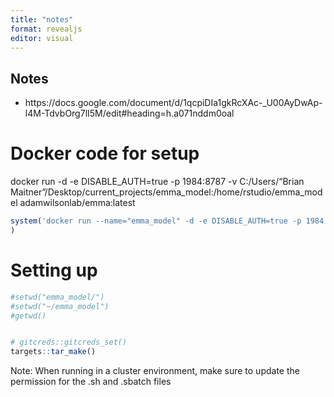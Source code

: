 ```yaml
---
title: "notes"
format: revealjs
editor: visual
---
```


## Notes

-   https://docs.google.com/document/d/1qcpiDIa1gkRcXAc-\_U00AyDwAp-l4M-TdvbOrg7lI5M/edit#heading=h.a071nddm0oal

# Docker code for setup

docker run -d -e DISABLE_AUTH=true -p 1984:8787 -v C:/Users/"Brian Maitner"/Desktop/current_projects/emma_model:/home/rstudio/emma_model adamwilsonlab/emma:latest

```r

system('docker run --name="emma_model" -d -e DISABLE_AUTH=true -p 1984:8787 -v C:/Users/"Brian Maitner"/Desktop/current_projects/emma_model:/home/rstudio/emma_model adamwilsonlab/emma:latest'
)


```

# Setting up

```r

#setwd("emma_model/")
#setwd("~/emma_model")
#getwd()


# gitcreds::gitcreds_set()
targets::tar_make()


```

Note: When running in a cluster environment, make sure to update the permission for the .sh and .sbatch files
